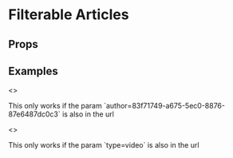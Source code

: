 
<Meta title="Pattern Library|Structure/Filterable Articles" component={FilterableArticles} />

# Filterable Articles
 


## Props 

<Props of={FilterableArticles} />


## Examples

<Preview>
    <Story name="All articles">
        <FilterableArticles
            parameter="type"
            filters={[
                {
                    value: "review",
                    label: "Review"
                },
                {
                    value: "video",
                    label: "Video"
                },
                {
                    value: "opinion",
                    label: "Opinion"
                },
                {
                    value: "recommendations",
                    label: "Recommendations"
                },
                {
                    value: "long-read",
                    label: "Long Read"
                },
                {
                    value: "interviews",
                    label: "Interviews"
                }
            ]}
        />
    </Story>
</Preview>


<Preview>
    <Story name="Filtered by author">
        <>
            <p>This only works if the param `author=83f71749-a675-5ec0-8876-87e6487dc0c3` is also in the url</p>
            <FilterableArticles parameter="author" />
        </>
    </Story>
</Preview>

<Preview>
    <Story name="Filtered by type example">
        <>
            <p>This only works if the param `type=video` is also in the url</p>
            <FilterableArticles
                parameter="type"
                filters={[
                    {
                        value: "video",
                        label: "Video"
                    }
                ]}
            />
        </>
    </Story>
</Preview>
